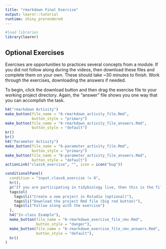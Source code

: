 ```yaml
---
title: "rmarkdown Final Exercise"
output: learnr::tutorial
runtime: shiny_prerendered
---
```

```r
#load libraries
library(learnr)

```

## Optional Exercises

Exercises are opportunities to practices several concepts from a module. If you did not follow along during the videos, then download these files and complete them on your own. These should take ~30 minutes to finish. Work through the exercises, downloading the answers if needed.  
  
To begin, click the download button and then drag the exercise file to your working project directory. Again, the "answer" file shows you one way that you can accomplish the task.   
  
```r
h4("rmarkdown Activity")
make_button(file_name = "6-rmarkdown_activity_file.Rmd", 
            button_style = "primary")
make_button(file_name = "6-rmarkdown_activity_file_answers.Rmd",
            button_style = "default")
br()
br()
h4("Parameter Activity")
make_button(file_name = "6-parameter_activity_file.Rmd", 
            button_style = "primary")
make_button(file_name = "6-parameter_activity_file_answers.Rmd",
            button_style = "default")
actionLink("class6_exercise", "", icon = icon("bug"))

conditionalPanel(
  condition = "input.class6_exercise != 0",
  hr(),
  p("If you are participating in tidybiology live, then this is the file we will use in class. If you are not in a synchronous class, then feel free to use this additional file for practice."), 
  tags$ol(
    tags$li("Create a new project in Rstudio (optional)"), 
    tags$li("Download the project Rmd file (big red button)"), 
    tags$li("Follow along with the exercise")
  ),
  h4("In-class Example"),
  make_button(file_name = "6-rmarkdown_exercise_file_cmv.Rmd",
              button_style = "danger"), 
  make_button(file_name = "6-rmarkdown_exercise_file_cmv_answers.Rmd",
              button_style = "default"), 
  hr()
)
```
